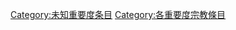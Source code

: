 {{catmore1|[[Wikipedia:宗教专题|Wikipedia:宗教专题]]}}
{{Articles by Importance|topic=宗教|project=宗教|format=TOC}}
{{emptycat}}

[[Category:未知重要度条目|Category:未知重要度条目]]
[[Category:各重要度宗教條目|Category:各重要度宗教條目]]